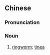 {{also|癣疥}}
==Chinese==
{{zh-forms|s=癣疥}}

===Pronunciation===
{{zh-pron
|m=癬jiè
|cat=n
}}

===Noun===
{{zh-noun}}

# [[ringworm]]; [[tinea]]